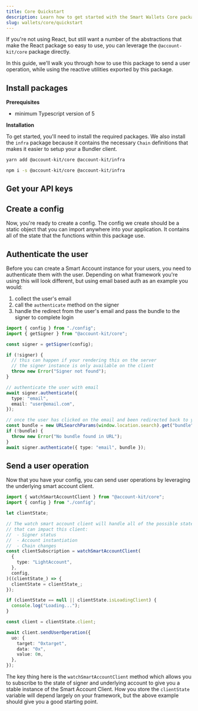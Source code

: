 ```yaml
---
title: Core Quickstart
description: Learn how to get started with the Smart Wallets Core package
slug: wallets/core/quickstart
---
```


If you're not using React, but still want a number of the abstractions that make the React package so easy to use, you can leverage the `@account-kit/core` package directly.

In this guide, we'll walk you through how to use this package to send a user operation, while using the reactive utilities exported by this package.

## Install packages

**Prerequisites**

- minimum Typescript version of 5

**Installation**

To get started, you'll need to install the required packages. We also install the `infra` package because it contains the necessary `Chain` definitions that makes it easier to setup
your a Bundler client.

<CodeBlocks>

```bash yarn
yarn add @account-kit/core @account-kit/infra
```

```bash npm
npm i -s @account-kit/core @account-kit/infra
```

</CodeBlocks>

## Get your API keys

<Markdown src="../../shared/get-api-key.mdx" />

## Create a config

Now, you're ready to create a config. The config we create should be a static object that you can import anywhere into your application. It contains all of the state that the functions within
this package use.

<Markdown src="../../shared/core/config.mdx" />

## Authenticate the user

Before you can create a Smart Account instance for your users, you need to authenticate them with the user. Depending on what framework you're using this will look different, but using
email based auth as an example you would:

1. collect the user's email
2. call the `authenticate` method on the signer
3. handle the redirect from the user's email and pass the bundle to the signer to complete login

<CodeBlocks>

```ts twoslash example.ts
import { config } from "./config";
import { getSigner } from "@account-kit/core";

const signer = getSigner(config);

if (!signer) {
  // this can happen if your rendering this on the server
  // the signer instance is only available on the client
  throw new Error("Signer not found");
}

// authenticate the user with email
await signer.authenticate({
  type: "email",
  email: "user@email.com",
});

// once the user has clicked on the email and been redirected back to your site
const bundle = new URLSearchParams(window.location.search).get("bundle");
if (!bundle) {
  throw new Error("No bundle found in URL");
}
await signer.authenticate({ type: "email", bundle });
```

<Markdown src="../../shared/core/config.mdx" />

</CodeBlocks>

## Send a user operation

Now that you have your config, you can send user operations by leveraging the underlying smart account client.

<CodeBlocks>

```ts twoslash example.ts
import { watchSmartAccountClient } from "@account-kit/core";
import { config } from "./config";

let clientState;

// The watch smart account client will handle all of the possible state changes
// that can impact this client:
//  - Signer status
//  - Account instantiation
//  - Chain changes
const clientSubscription = watchSmartAccountClient(
  {
    type: "LightAccount",
  },
  config,
)((clientState_) => {
  clientState = clientState_;
});

if (clientState == null || clientState.isLoadingClient) {
  console.log("Loading...");
}

const client = clientState.client;

await client.sendUserOperation({
  uo: {
    target: "0xtarget",
    data: "0x",
    value: 0n,
  },
});
```

<Markdown src="../../shared/core/config.mdx" />

</CodeBlocks>

The key thing here is the `watchSmartAccountClient` method which allows you to subscribe to the state of signer and underlying account to give you a stable instance of the Smart Account Client. How you store the `clientState` variable will depend largely on
your framework, but the above example should give you a good starting point.

